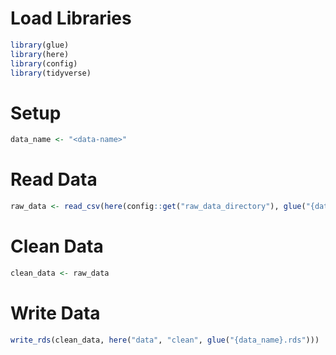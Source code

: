 # Load Libraries
```r
library(glue)
library(here)
library(config)
library(tidyverse)
```

# Setup
```r
data_name <- "<data-name>"
```

# Read Data
```r
raw_data <- read_csv(here(config::get("raw_data_directory"), glue("{data_name}.csv")))
```

# Clean Data
```r
clean_data <- raw_data
```

# Write Data
```r
write_rds(clean_data, here("data", "clean", glue("{data_name}.rds")))
```
